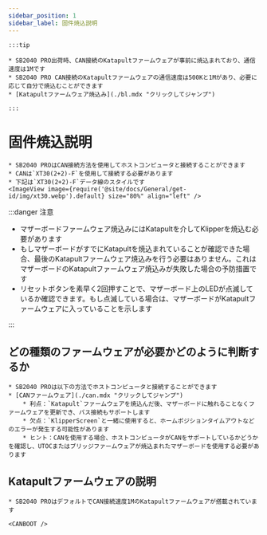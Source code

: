 ```yaml
---
sidebar_position: 1
sidebar_label: 固件焼込説明
---
```





    :::tip

    * SB2040 PRO出荷時、CAN接続のKatapultファームウェアが事前に焼込まれており、通信速度は1Mです
    * SB2040 PRO CAN接続のKatapultファームウェアの通信速度は500Kと1Mがあり、必要に応じて自分で焼込むことができます
    * [Katapultファームウェア焼込み](./bl.mdx "クリックしてジャンプ")

    :::

# 固件焼込説明

    * SB2040 PROはCAN接続方法を使用してホストコンピュータと接続することができます
    * CANは`XT30(2+2)-F`を使用して接続する必要があります
    * 下記は`XT30(2+2)-F`データ線のスタイルです
    <ImageView image={require('@site/docs/General/get-id/img/xt30.webp').default} size="80%" align="left" />

:::danger 注意
* マザーボードファームウェア焼込みにはKatapultを介してKlipperを焼込む必要があります
* もしマザーボードがすでにKatapultを焼込まれていることが確認できた場合、最後のKatapultファームウェア焼込みを行う必要はありません。これはマザーボードのKatapultファームウェア焼込みが失敗した場合の予防措置です
* リセットボタンを素早く2回押すことで、マザーボード上のLEDが点滅しているか確認できます。もし点滅している場合は、マザーボードがKatapultファームウェアに入っていることを示します

:::

## どの種類のファームウェアが必要かどのように判断するか

    * SB2040 PROは以下の方法でホストコンピュータと接続することができます
    * [CANファームウェア](./can.mdx "クリックしてジャンプ")
        * 利点：`Katapult`ファームウェアを焼込んだ後、マザーボードに触れることなくファームウェアを更新でき、バス接続もサポートします
        * 欠点：`KlipperScreen`と一緒に使用すると、ホームポジションタイムアウトなどのエラーが発生する可能性があります
        * ヒント：CANを使用する場合、ホストコンピュータがCANをサポートしているかどうかを確認し、UTOCまたはブリッジファームウェアが焼込まれたマザーボードを使用する必要があります

## Katapultファームウェアの説明

    * SB2040 PROはデフォルトでCAN接続速度1MのKatapultファームウェアが搭載されています

    <CANBOOT />
